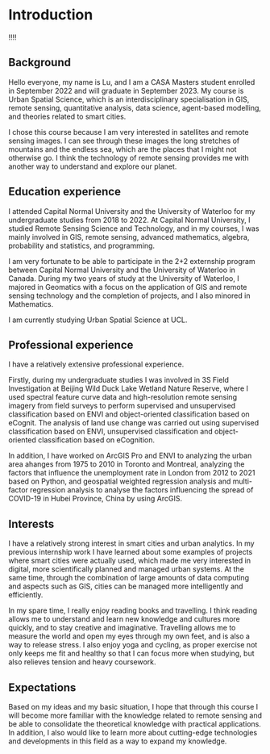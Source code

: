 # Introduction

!!!!

## Background

Hello everyone, my name is Lu, and I am a CASA Masters student enrolled in September 2022 and will graduate in September 2023. My course is Urban Spatial Science, which is an interdisciplinary specialisation in GIS, remote sensing, quantitative analysis, data science, agent-based modelling, and theories related to smart cities.

I chose this course because I am very interested in satellites and remote sensing images. I can see through these images the long stretches of mountains and the endless sea, which are the places that I might not otherwise go. I think the technology of remote sensing provides me with another way to understand and explore our planet.

## Education experience

I attended Capital Normal University and the University of Waterloo for my undergraduate studies from 2018 to 2022. At Capital Normal University, I studied Remote Sensing Science and Technology, and in my courses, I was mainly involved in GIS, remote sensing, advanced mathematics, algebra, probability and statistics, and programming.

I am very fortunate to be able to participate in the 2+2 externship program between Capital Normal University and the University of Waterloo in Canada. During my two years of study at the University of Waterloo, I majored in Geomatics with a focus on the application of GIS and remote sensing technology and the completion of projects, and I also minored in Mathematics.

I am currently studying Urban Spatial Science at UCL.

## Professional experience

I have a relatively extensive professional experience.

Firstly, during my undergraduate studies I was involved in 3S Field Investigation at Beijing Wild Duck Lake Wetland Nature Reserve, where I used spectral feature curve data and high-resolution remote sensing imagery from field surveys to perform supervised and unsupervised classification based on ENVI and object-oriented classification based on eCognit. The analysis of land use change was carried out using supervised classification based on ENVI, unsupervised classification and object-oriented classification based on eCognition.

In addition, I have worked on ArcGIS Pro and ENVI to analyzing the urban area ahanges from 1975 to 2010 in Toronto and Montreal, analyzing the factors that influence the unemployment rate in London from 2012 to 2021 based on Python, and geospatial weighted regression analysis and multi-factor regression analysis to analyse the factors influencing the spread of COVID-19 in Hubei Province, China by using ArcGIS.

## Interests

I have a relatively strong interest in smart cities and urban analytics. In my previous internship work I have learned about some examples of projects where smart cities were actually used, which made me very interested in digital, more scientifically planned and managed urban systems. At the same time, through the combination of large amounts of data computing and aspects such as GIS, cities can be managed more intelligently and efficiently.

In my spare time, I really enjoy reading books and travelling. I think reading allows me to understand and learn new knowledge and cultures more quickly, and to stay creative and imaginative. Travelling allows me to measure the world and open my eyes through my own feet, and is also a way to release stress. I also enjoy yoga and cycling, as proper exercise not only keeps me fit and healthy so that I can focus more when studying, but also relieves tension and heavy coursework.

## Expectations

Based on my ideas and my basic situation, I hope that through this course I will become more familiar with the knowledge related to remote sensing and be able to consolidate the theoretical knowledge with practical applications. In addition, I also would like to learn more about cutting-edge technologies and developments in this field as a way to expand my knowledge.
